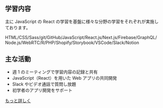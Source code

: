 ## 学習内容

主に JavaScript の React の学習を基盤に様々な分野の学習をそれぞれが実施しております。

HTML/CSS/Sass/git/GitHub/JavaScript/React.js/Next.js/Firebase/GraphQL/Node.js/WebRTC/R/PHP/Shopify/Storybook/VSCode/Slack/Notion

## 主な活動

- 週 1 のミーティングで学習内容の記録と共有
- JavaScript（React）を用いた Web アプリの共同開発
- Slack やビデオ通話で質問し放題
- 初学者のアプリ開発をサポート

[もっと詳しく](/about)
